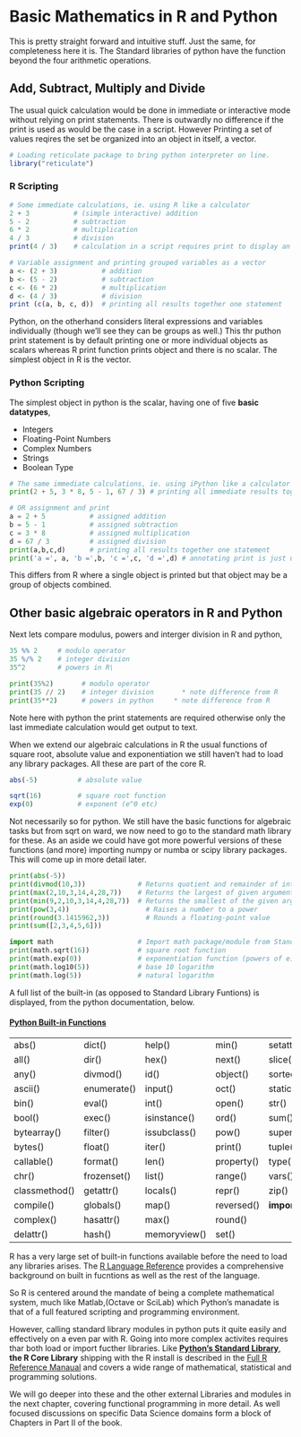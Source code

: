 # Basic Mathematics in R and Python

This is pretty straight forward and intuitive stuff. Just the same, for completeness here it is. The Standard libraries of python have the function beyond the four arithmetic operations.

## Add, Subtract, Multiply and Divide

The usual quick calculation would be done in immediate or interactive mode without relying on print statements. There is outwardly no difference if the print is used as would be the case in a script. However Printing a set of values reqires the set be organized into an object in itself, a vector.

```r
# Loading reticulate package to bring python interpreter on line.
library("reticulate")
```
### R Scripting

```r
# Some immediate calculations, ie. using R like a calculator
2 + 3           # (simple interactive) addition
5 - 2           # subtraction
6 * 2           # multiplication
4 / 3           # division
print(4 / 3)    # calculation in a script requires print to display an answer
```
```r
# Variable assignment and printing grouped variables as a vector
a <- (2 + 3)           # addition
b <- (5 - 2)           # subtraction
c <- (6 * 2)           # multiplication
d <- (4 / 3)           # division
print (c(a, b, c, d))  # printing all results together one statement
```

Python, on the otherhand considers literal expressions and variables individually (though we'll see they can be groups as well.) This thr puthon print statement is by default printing one or more individual objects  as scalars whereas R print function prints object and there is no scalar. The simplest object in R is the vector.

### Python Scripting

The simplest object in python is the scalar, having one of five **basic datatypes**,

- Integers
- Floating-Point Numbers
- Complex Numbers
- Strings
- Boolean Type

```python
# The same immediate calculations, ie. using iPython like a calculator
print(2 + 5, 3 * 8, 5 - 1, 67 / 3) # printing all immediate results together, one statement
```

```python
# OR assignment and print
a = 2 + 5           # assigned addition
b = 5 - 1           # assigned subtraction
c = 3 * 8           # assigned multiplication
d = 67 / 3          # assigned division
print(a,b,c,d)      # printing all results together one statement
print('a =', a, 'b =',b, 'c =',c, 'd =',d) # annotating print is just using 4 literals and 4 variables
```

This differs from R where a single object is printed but that object may be a group of objects combined.


## Other basic algebraic operators in R and Python

Next lets compare modulus, powers and interger division in R and python,
```r
35 %% 2     # modulo operator
35 %/% 2    # integer division
35^2        # powers in R\
```


```python
print(35%2)       # modulo operator
print(35 // 2)    # integer division       * note difference from R
print(35**2)      # powers in python     * note difference from R
```

Note here with python the print statements are required otherwise only the last immediate calculation would get output to text.

When we extend our algebraic calculations in R the usual functions of square root, absolute value and exponentiation we still haven't had to load any library packages. All these are part of the core R.

```r
abs(-5)          # absolute value

sqrt(16)         # square root function
exp(0)           # exponent (e^0 etc)
```
Not necessarily so for python. We still have the basic functions for algebraic tasks but from sqrt on ward, we now need to go to the standard math library for these. As an aside we could have got more powerful versions of these functions (and more) importing numpy or numba or scipy library packages. This will come up in more detail later.

```python
print(abs(-5))
print(divmod(10,3))             # Returns quotient and remainder of integer division
print(max(2,10,3,14,4,28,7))    # Returns the largest of given arguments or items in an iterable
print(min(9,2,10,3,14,4,28,7))  # Returns the smallest of the given arguments or items in an) iterable
print(pow(3,4)) 	              # Raises a number to a power
print(round(3.1415962,3))	      # Rounds a floating-point value
print(sum([2,3,4,5,6]))       

import math                     # Import math package/module from Standard Library
print(math.sqrt(16))            # square root function
print(math.exp(0))              # exponentiation function (powers of e)
print(math.log10(5))            # base 10 logarithm
print(math.log(5))              # natural logarithm
```

A full list of the built-in (as opposed to Standard Library Funtions) is displayed, from the python documentation, below.

#### [Python Built-in Functions ](https://docs.python.org/3.6/library/functions.html)

||||||
|--|--|--|--|--|
|abs() 	|dict() 	|help() 	|min() 	|setattr()|
|all() 	|dir() 	|hex() 	|next() 	|slice()|
|any() 	|divmod() 	|id() 	|object() 	|sorted()|
|ascii() 	|enumerate() 	|input() 	|oct() 	|staticmethod()|
|bin() 	|eval() 	|int() 	|open() 	|str()|
|bool() 	|exec() 	|isinstance() 	|ord() 	|sum()|
|bytearray() 	|filter() 	|issubclass() 	|pow() 	|super()|
|bytes() 	|float() 	|iter() 	|print() 	|tuple()|
|callable() 	|format() 	|len() 	|property() 	|type()|
|chr() 	|frozenset() 	|list() 	|range() 	|vars()|
|classmethod() 	|getattr() 	|locals() 	|repr() 	|zip()|
|compile() 	|globals() 	|map() 	|reversed() 	|__import__()|
|complex() 	|hasattr() 	|max() 	|round()|| 	 
|delattr() 	|hash() 	|memoryview() 	|set()|| 	 

R has a very large set of built-in functions available before the need to load any libraries arises. The [R Language Reference](https://cran.r-project.org/doc/manuals/r-release/R-lang.html) provides a comprehensive background on built in fucntions as well as the rest of the language.

So R is centered around the mandate of being a complete mathematical system, much like Matlab,(Octave or SciLab) which Python's manadate is that of a full featured scripting and programming environment.

However, calling standard library modules in python puts it quite easily and effectively on a even par with R. Going into more complex activites requires thar both load or import fucther libraries. Like [**Python's Standard Library**](https://docs.python.org/3/library/index.html),  **the R Core Library** shipping with the R install is described in the [Full R Reference Manaual](https://cran.r-project.org/doc/manuals/r-release/fullrefman.pdf) and covers a wide range of mathematical, statistical and programming solutions.

We will go deeper into these and the other external Libraries and modules in the next chapter, covering functional programming in more detail. As well focused discussions on specific Data Science domains form a block of Chapters in Part II of the book.

